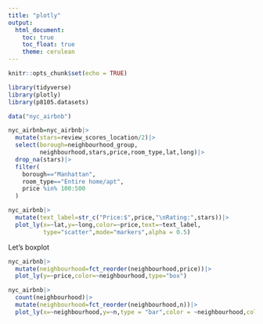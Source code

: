 ```yaml
---
title: "plotly"
output: 
  html_document:
    toc: true
    toc_float: true
    theme: cerulean
---
```



```r
knitr::opts_chunk$set(echo = TRUE)
```

```r
library(tidyverse)
library(plotly)
library(p8105.datasets)
```
```r
data("nyc_airbnb")

nyc_airbnb=nyc_airbnb|>
  mutate(stars=review_scores_location/2)|>
  select(borough=neighbourhood_group,
         neighbourhood,stars,price,room_type,lat,long)|>
  drop_na(stars)|>
  filter(
    borough=="Manhattan",
    room_type=="Entire home/apt",
    price %in% 100:500
  )
```

```r
nyc_airbnb|>
  mutate(text_label=str_c("Price:$",price,"\nRating:",stars))|>
  plot_ly(x=~lat,y=~long,color=~price,text=~text_label,
          type="scatter",mode="markers",alpha = 0.5)
```

Let's boxplot
```r
nyc_airbnb|>
  mutate(neighbourhood=fct_reorder(neighbourhood,price))|>
  plot_ly(y=~price,color=~neighbourhood,type="box")
```
```r
nyc_airbnb|>
  count(neighbourhood)|>
  mutate(neighbourhood=fct_reorder(neighbourhood,n))|>
  plot_ly(x=~neighbourhood,y=~n,type = "bar",color = ~neighbourhood,colors = "viridis")
```

